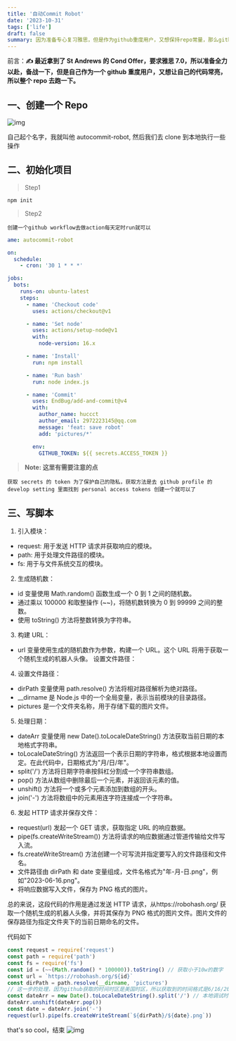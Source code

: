 ```yaml
---
title: '自动Commit Robot'
date: '2023-10-31'
tags: ['life']
draft: false
summary: 因为准备专心复习雅思，但是作为github重度用户，又想保持repo常量，那么github action 自然少不了...
---
```


前言：**✍️ 最近拿到了 St Andrews 的 Cond Offer，要求雅思 7.0，所以准备全力以赴，备战一下，但是自己作为一个 github 重度用户，又想让自己的代码常亮，所以整个 repo 去跑一下。**

## 一、创建一个 Repo

![img](http://121.36.100.147:9000/test/微信图片_20231031214921.png)

自己起个名字，我就叫他 autocommit-robot, 然后我们去 clone 到本地执行一些操作

## 二、初始化项目

> Step1

`npm init`

> Step2

`创建一个github workflow去做action每天定时run就可以`

```yaml
ame: autocommit-robot

on:
  schedule:
    - cron: '30 1 * * *'

jobs:
  bots:
    runs-on: ubuntu-latest
    steps:
      - name: 'Checkout code'
        uses: actions/checkout@v1

      - name: 'Set node'
        uses: actions/setup-node@v1
        with:
          node-version: 16.x

      - name: 'Install'
        run: npm install

      - name: 'Run bash'
        run: node index.js

      - name: 'Commit'
        uses: EndBug/add-and-commit@v4
        with:
          author_name: huccct
          author_email: 2972223145@qq.com
          message: 'feat: save robot'
          add: 'pictures/*'

        env:
          GITHUB_TOKEN: ${{ secrets.ACCESS_TOKEN }}
```

> **Note: 这里有需要注意的点**

`获取 secrets 的 token 为了保护自己的隐私，获取方法是去 github profile 的 develop setting 里面找到 personal access tokens 创建一个就可以了`

## 三、写脚本

1. 引入模块：

- request: 用于发送 HTTP 请求并获取响应的模块。
- path: 用于处理文件路径的模块。
- fs: 用于与文件系统交互的模块。

2. 生成随机数：

- id 变量使用 Math.random() 函数生成一个 0 到 1 之间的随机数。
- 通过乘以 100000 和取整操作 (~~)，将随机数转换为 0 到 99999 之间的整数。
- 使用 toString() 方法将整数转换为字符串。

3. 构建 URL：

- url 变量使用生成的随机数作为参数，构建一个 URL。这个 URL 将用于获取一个随机生成的机器人头像。
  设置文件路径：

4. 设置文件路径：

- dirPath 变量使用 path.resolve() 方法将相对路径解析为绝对路径。
- \_\_dirname 是 Node.js 中的一个全局变量，表示当前模块的目录路径。
- pictures 是一个文件夹名称，用于存储下载的图片文件。

5. 处理日期：

- dateArr 变量使用 new Date().toLocaleDateString() 方法获取当前日期的本地格式字符串。
- toLocaleDateString() 方法返回一个表示日期的字符串，格式根据本地设置而定。在此代码中，日期格式为"月/日/年"。
- split('/') 方法将日期字符串按斜杠分割成一个字符串数组。
- pop() 方法从数组中删除最后一个元素，并返回该元素的值。
- unshift() 方法将一个或多个元素添加到数组的开头。
- join('-') 方法将数组中的元素用连字符连接成一个字符串。

6. 发起 HTTP 请求并保存文件：

- request(url) 发起一个 GET 请求，获取指定 URL 的响应数据。
- pipe(fs.createWriteStream()) 方法将请求的响应数据通过管道传输给文件写入流。
- fs.createWriteStream() 方法创建一个可写流并指定要写入的文件路径和文件名。
- 文件路径由 dirPath 和 date 变量组成，文件名格式为"年-月-日.png"，例如"2023-06-16.png"。
- 将响应数据写入文件，保存为 PNG 格式的图片。

总的来说，这段代码的作用是通过发送 HTTP 请求，从https://robohash.org/ 获取一个随机生成的机器人头像，并将其保存为 PNG 格式的图片文件。图片文件的保存路径为指定文件夹下的当前日期命名的文件。

代码如下

```js
const request = require('request')
const path = require('path')
const fs = require('fs')
const id = (~~(Math.random() * 100000)).toString() // 获取小于10w的数字
const url = `https://robohash.org/${id}`
const dirPath = path.resolve(__dirname, 'pictures')
// 这一步的处理，因为github获取的时间时区是美国时区，所以获取到的时间格式是6/16/2023，我们可以先split后将年份放到数组第一位，这样就是需要的文件名格式了
const dateArr = new Date().toLocaleDateString().split('/') // 本地调试时用.toLocaleDateString("en")
dateArr.unshift(dateArr.pop())
const date = dateArr.join('-')
request(url).pipe(fs.createWriteStream(`${dirPath}/${date}.png`))
```

that's so cool，结束
![img](http://121.36.100.147:9000/test/微信图片_20231031220856.jpg)
